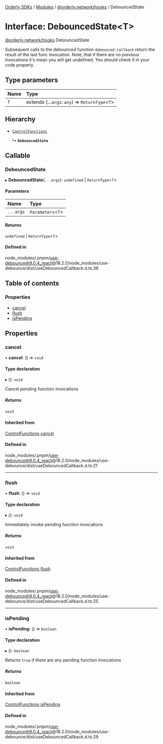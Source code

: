 [Orderly SDKs](/sdks/tech-doc/README) / [Modules](/sdks/tech-doc/modules) / [@orderly.network/hooks](/sdks/tech-doc/modules/orderly_network_hooks) / DebouncedState

# Interface: DebouncedState\<T\>

[@orderly.network/hooks](/sdks/tech-doc/modules/orderly_network_hooks).DebouncedState

Subsequent calls to the debounced function `debounced.callback` return the result of the last func invocation.
Note, that if there are no previous invocations it's mean you will get undefined. You should check it in your code properly.

## Type parameters

| Name | Type |
| :------ | :------ |
| `T` | extends (...`args`: `any`) => `ReturnType`\<`T`\> |

## Hierarchy

- [`ControlFunctions`](/sdks/tech-doc/interfaces/orderly_network_hooks.ControlFunctions)

  ↳ **`DebouncedState`**

## Callable

### DebouncedState

▸ **DebouncedState**(`...args`): `undefined` \| `ReturnType`\<`T`\>

#### Parameters

| Name | Type |
| :------ | :------ |
| `...args` | `Parameters`\<`T`\> |

#### Returns

`undefined` \| `ReturnType`\<`T`\>

#### Defined in

node_modules/.pnpm/use-debounce@9.0.4_react@18.2.0/node_modules/use-debounce/dist/useDebouncedCallback.d.ts:36

## Table of contents

### Properties

- [cancel](/sdks/tech-doc/interfaces/orderly_network_hooks.DebouncedState#cancel)
- [flush](/sdks/tech-doc/interfaces/orderly_network_hooks.DebouncedState#flush)
- [isPending](/sdks/tech-doc/interfaces/orderly_network_hooks.DebouncedState#ispending)

## Properties

### cancel

• **cancel**: () => `void`

#### Type declaration

▸ (): `void`

Cancel pending function invocations

##### Returns

`void`

#### Inherited from

[ControlFunctions](/sdks/tech-doc/interfaces/orderly_network_hooks.ControlFunctions).[cancel](/sdks/tech-doc/interfaces/orderly_network_hooks.ControlFunctions#cancel)

#### Defined in

node_modules/.pnpm/use-debounce@9.0.4_react@18.2.0/node_modules/use-debounce/dist/useDebouncedCallback.d.ts:21

___

### flush

• **flush**: () => `void`

#### Type declaration

▸ (): `void`

Immediately invoke pending function invocations

##### Returns

`void`

#### Inherited from

[ControlFunctions](/sdks/tech-doc/interfaces/orderly_network_hooks.ControlFunctions).[flush](/sdks/tech-doc/interfaces/orderly_network_hooks.ControlFunctions#flush)

#### Defined in

node_modules/.pnpm/use-debounce@9.0.4_react@18.2.0/node_modules/use-debounce/dist/useDebouncedCallback.d.ts:25

___

### isPending

• **isPending**: () => `boolean`

#### Type declaration

▸ (): `boolean`

Returns `true` if there are any pending function invocations

##### Returns

`boolean`

#### Inherited from

[ControlFunctions](/sdks/tech-doc/interfaces/orderly_network_hooks.ControlFunctions).[isPending](/sdks/tech-doc/interfaces/orderly_network_hooks.ControlFunctions#ispending)

#### Defined in

node_modules/.pnpm/use-debounce@9.0.4_react@18.2.0/node_modules/use-debounce/dist/useDebouncedCallback.d.ts:29
